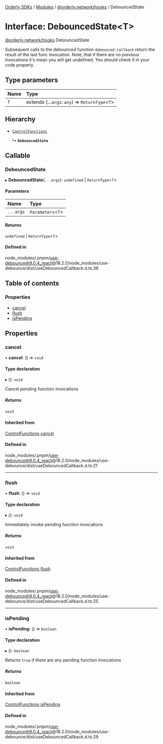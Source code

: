 [Orderly SDKs](/sdks/tech-doc/README) / [Modules](/sdks/tech-doc/modules) / [@orderly.network/hooks](/sdks/tech-doc/modules/orderly_network_hooks) / DebouncedState

# Interface: DebouncedState\<T\>

[@orderly.network/hooks](/sdks/tech-doc/modules/orderly_network_hooks).DebouncedState

Subsequent calls to the debounced function `debounced.callback` return the result of the last func invocation.
Note, that if there are no previous invocations it's mean you will get undefined. You should check it in your code properly.

## Type parameters

| Name | Type |
| :------ | :------ |
| `T` | extends (...`args`: `any`) => `ReturnType`\<`T`\> |

## Hierarchy

- [`ControlFunctions`](/sdks/tech-doc/interfaces/orderly_network_hooks.ControlFunctions)

  ↳ **`DebouncedState`**

## Callable

### DebouncedState

▸ **DebouncedState**(`...args`): `undefined` \| `ReturnType`\<`T`\>

#### Parameters

| Name | Type |
| :------ | :------ |
| `...args` | `Parameters`\<`T`\> |

#### Returns

`undefined` \| `ReturnType`\<`T`\>

#### Defined in

node_modules/.pnpm/use-debounce@9.0.4_react@18.2.0/node_modules/use-debounce/dist/useDebouncedCallback.d.ts:36

## Table of contents

### Properties

- [cancel](/sdks/tech-doc/interfaces/orderly_network_hooks.DebouncedState#cancel)
- [flush](/sdks/tech-doc/interfaces/orderly_network_hooks.DebouncedState#flush)
- [isPending](/sdks/tech-doc/interfaces/orderly_network_hooks.DebouncedState#ispending)

## Properties

### cancel

• **cancel**: () => `void`

#### Type declaration

▸ (): `void`

Cancel pending function invocations

##### Returns

`void`

#### Inherited from

[ControlFunctions](/sdks/tech-doc/interfaces/orderly_network_hooks.ControlFunctions).[cancel](/sdks/tech-doc/interfaces/orderly_network_hooks.ControlFunctions#cancel)

#### Defined in

node_modules/.pnpm/use-debounce@9.0.4_react@18.2.0/node_modules/use-debounce/dist/useDebouncedCallback.d.ts:21

___

### flush

• **flush**: () => `void`

#### Type declaration

▸ (): `void`

Immediately invoke pending function invocations

##### Returns

`void`

#### Inherited from

[ControlFunctions](/sdks/tech-doc/interfaces/orderly_network_hooks.ControlFunctions).[flush](/sdks/tech-doc/interfaces/orderly_network_hooks.ControlFunctions#flush)

#### Defined in

node_modules/.pnpm/use-debounce@9.0.4_react@18.2.0/node_modules/use-debounce/dist/useDebouncedCallback.d.ts:25

___

### isPending

• **isPending**: () => `boolean`

#### Type declaration

▸ (): `boolean`

Returns `true` if there are any pending function invocations

##### Returns

`boolean`

#### Inherited from

[ControlFunctions](/sdks/tech-doc/interfaces/orderly_network_hooks.ControlFunctions).[isPending](/sdks/tech-doc/interfaces/orderly_network_hooks.ControlFunctions#ispending)

#### Defined in

node_modules/.pnpm/use-debounce@9.0.4_react@18.2.0/node_modules/use-debounce/dist/useDebouncedCallback.d.ts:29
